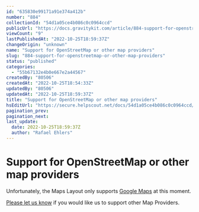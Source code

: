```yaml
---
id: "635830e99171a91e374a412b"
number: "884"
collectionId: "54d1a05ce4b086c0c0964ccd"
publicUrl: "https://docs.gravitykit.com/article/884-support-for-openstreetmap-or-other-map-providers"
viewCount: "9"
lastPublishedAt: "2022-10-25T18:59:37Z"
changeOrigin: "unknown"
name: "Support for OpenStreetMap or other map providers"
slug: "884-support-for-openstreetmap-or-other-map-providers"
status: "published"
categories: 
  - "55b67132e4b0e667e2a44567"
createdBy: "80506"
createdAt: "2022-10-25T18:54:33Z"
updatedBy: "80506"
updatedAt: "2022-10-25T18:59:37Z"
title: "Support for OpenStreetMap or other map providers"
hsEditUrl: "https://secure.helpscout.net/docs/54d1a05ce4b086c0c0964ccd/article/635830e99171a91e374a412b"
pagination_prev: 
pagination_next: 
last_update:
  date: 2022-10-25T18:59:37Z
  author: "Rafael Ehlers"
---
```


# Support for OpenStreetMap or other map providers

Unfortunately, the Maps Layout only supports [Google Maps](https://developers.google.com/maps) at this moment.

[Please let us know](https://gravityview.uservoice.com/forums/238941-gravityview-ideas) if you would like us to support other Map Providers.